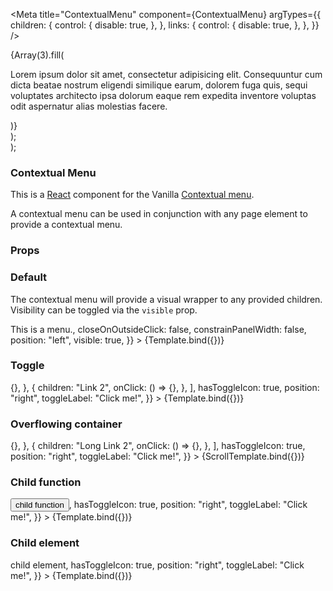 

<Meta
  title="ContextualMenu"
  component={ContextualMenu}
  argTypes={{
    children: {
      control: {
        disable: true,
      },
    },
    links: {
      control: {
        disable: true,
      },
    },
  }}
/>

  <div
    style={{
      maxWidth: "30rem",
      maxHeight: "10rem",
      overflow: "auto",
      padding: "1rem",
    }}
  >
    <ContextualMenu {...args} />
    {Array(3).fill(
      <p>
        Lorem ipsum dolor sit amet, consectetur adipisicing elit. Consequuntur
        cum dicta beatae nostrum eligendi similique earum, dolorem fuga quis,
        sequi voluptates architecto ipsa dolorum eaque rem expedita inventore
        voluptas odit aspernatur alias molestias facere.
      </p>
    )}
  </div>
);

  <div className="u-align--center">
    <ContextualMenu {...args} />
  </div>
);

### Contextual Menu

This is a [React](https://reactjs.org/) component for the Vanilla [Contextual menu](https://docs.vanillaframework.io/patterns//contextual-menu/).

A contextual menu can be used in conjunction with any page element to provide a contextual menu.

### Props

<ArgsTable of={ContextualMenu} />

### Default

The contextual menu will provide a visual wrapper to any provided children. Visibility can be toggled via the `visible` prop.

<Canvas>
  <Story
    name="Default"
    args={{
      children: <span style={{ padding: "1rem" }}>This is a menu.</span>,
      closeOnOutsideClick: false,
      constrainPanelWidth: false,
      position: "left",
      visible: true,
    }}
  >
    {Template.bind({})}
  </Story>
</Canvas>

### Toggle

<Canvas>
  <Story
    name="Toggle"
    args={{
      links: [
        {
          children: "Link 1",
          onClick: () => {},
        },
        {
          children: "Link 2",
          onClick: () => {},
        },
      ],
      hasToggleIcon: true,
      position: "right",
      toggleLabel: "Click me!",
    }}
  >
    {Template.bind({})}
  </Story>
</Canvas>

### Overflowing container

<Canvas>
  <Story
    name="Overflowing container"
    args={{
      links: [
        {
          children: "Link 1",
          onClick: () => {},
        },
        {
          children: "Long Link 2",
          onClick: () => {},
        },
      ],
      hasToggleIcon: true,
      position: "right",
      toggleLabel: "Click me!",
    }}
  >
    {ScrollTemplate.bind({})}
  </Story>
</Canvas>

### Child function

<Canvas>
  <Story
    name="Child function"
    args={{
      children: (close) => <Button onClick={close}>child function</Button>,
      hasToggleIcon: true,
      position: "right",
      toggleLabel: "Click me!",
    }}
  >
    {Template.bind({})}
  </Story>
</Canvas>

### Child element

<Canvas>
  <Story
    name="Child element"
    args={{
      children: <Button>child element</Button>,
      hasToggleIcon: true,
      position: "right",
      toggleLabel: "Click me!",
    }}
  >
    {Template.bind({})}
  </Story>
</Canvas>
